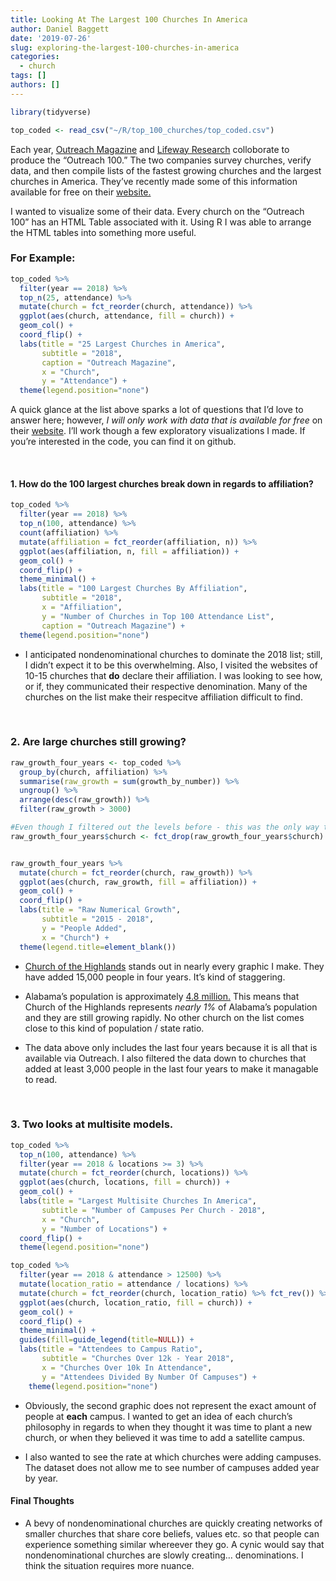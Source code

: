 ```yaml
---
title: Looking At The Largest 100 Churches In America
author: Daniel Baggett
date: '2019-07-26'
slug: exploring-the-largest-100-churches-in-america
categories:
  - church
tags: []
authors: []
---
```

```r
library(tidyverse)
```

```r
top_coded <- read_csv("~/R/top_100_churches/top_coded.csv")
```

Each year, [Outreach Magazine](https://outreachmagazine.com/) and [Lifeway Research](https://lifewayresearch.com/) colloborate to produce the "Outreach 100." The two companies survey churches, verify data, and then compile lists of the fastest growing churches and the largest churches in America. They've recently made some of this information available for free on their [website.](https://outreachmagazine.com/outreach-100-list.html#/list/2015/all)

I wanted to visualize some of their data. Every church on the "Outreach 100" has an HTML Table associated with it. Using R I was able to arrange the HTML tables into something more useful. 

### For Example:

```r
top_coded %>% 
  filter(year == 2018) %>% 
  top_n(25, attendance) %>% 
  mutate(church = fct_reorder(church, attendance)) %>% 
  ggplot(aes(church, attendance, fill = church)) +
  geom_col() +
  coord_flip() +
  labs(title = "25 Largest Churches in America",
       subtitle = "2018",
       caption = "Outreach Magazine", 
       x = "Church", 
       y = "Attendance") +
  theme(legend.position="none") 
```

A quick glance at the list above sparks a lot of questions that I'd love to answer here; however, *I will only work with data that is available for free* on their [website](https://outreachmagazine.com/outreach-100.html). I'll work though a few exploratory visualizations I made. If you're interested in the code, you can find it on github. 

<br/>

#### 1. How do the 100 largest churches break down in regards to affiliation?

```r
top_coded %>% 
  filter(year == 2018) %>% 
  top_n(100, attendance) %>% 
  count(affiliation) %>% 
  mutate(affiliation = fct_reorder(affiliation, n)) %>% 
  ggplot(aes(affiliation, n, fill = affiliation)) +
  geom_col() +
  coord_flip() +
  theme_minimal() +
  labs(title = "100 Largest Churches By Affiliation",
       subtitle = "2018", 
       x = "Affiliation", 
       y = "Number of Churches in Top 100 Attendance List",
       caption = "Outreach Magazine") +
  theme(legend.position="none") 
```

* I anticipated nondenominational churches to dominate the 2018 list; still, I didn't expect it to be this overwhelming. Also, I visited the websites of 10-15 churches that **do** declare their affiliation. I was looking to see how, or if, they communicated their respective denomination. Many of the churches on the list make their respecitve affiliation difficult to find. 

<br/>

### 2. Are large churches still growing?

```r
raw_growth_four_years <- top_coded %>% 
  group_by(church, affiliation) %>% 
  summarise(raw_growth = sum(growth_by_number)) %>% 
  ungroup() %>% 
  arrange(desc(raw_growth)) %>% 
  filter(raw_growth > 3000)

#Even though I filtered out the levels before - this was the only way to get rid of the extra ones. 
raw_growth_four_years$church <- fct_drop(raw_growth_four_years$church)


raw_growth_four_years %>% 
  mutate(church = fct_reorder(church, raw_growth)) %>% 
  ggplot(aes(church, raw_growth, fill = affiliation)) +
  geom_col() +
  coord_flip() +
  labs(title = "Raw Numerical Growth",
       subtitle = "2015 - 2018", 
       y = "People Added", 
       x = "Church") +
  theme(legend.title=element_blank())
```

* [Church of the Highlands](https://www.churchofthehighlands.com/) stands out in nearly every graphic I make. They have added 15,000 people in four years. It's kind of staggering.  


* Alabama's population is approximately [4.8 million.](https://factfinder.census.gov/faces/nav/jsf/pages/community_facts.xhtml?src=bkmk) This means that Church of the Highlands represents *nearly 1%* of Alabama's population and they are still growing rapidly. No other church on the list comes close to this kind of population / state ratio.  


* The data above only includes the last four years because it is all that is available via Outreach. I also filtered the data down to churches that added at least 3,000 people in the last four years to make it managable to read. 



<br/>

### 3. Two looks at multisite models. 

```r
top_coded %>% 
  top_n(100, attendance) %>% 
  filter(year == 2018 & locations >= 3) %>% 
  mutate(church = fct_reorder(church, locations)) %>% 
  ggplot(aes(church, locations, fill = church)) +
  geom_col() +
  labs(title = "Largest Multisite Churches In America", 
       subtitle = "Number of Campuses Per Church - 2018",
       x = "Church",
       y = "Number of Locations") +
  coord_flip() +
  theme(legend.position="none")
```

```r
top_coded %>% 
  filter(year == 2018 & attendance > 12500) %>% 
  mutate(location_ratio = attendance / locations) %>% 
  mutate(church = fct_reorder(church, location_ratio) %>% fct_rev()) %>% 
  ggplot(aes(church, location_ratio, fill = church)) +
  geom_col() +
  coord_flip() +
  theme_minimal() +
  guides(fill=guide_legend(title=NULL)) +
  labs(title = "Attendees to Campus Ratio", 
       subtitle = "Churches Over 12k - Year 2018", 
       x = "Churches Over 10k In Attendance", 
       y = "Attendees Divided By Number Of Campuses") +
    theme(legend.position="none")
```

* Obviously, the second graphic does not represent the exact amount of people at **each** campus. I wanted to get an idea of each church's philosophy in regards to when they thought it was time to plant a new church, or when they believed it was time to add a satellite campus. 

* I also wanted to see the rate at which churches were adding campuses. The dataset does not allow me to see number of campuses added year by year. 

#### Final Thoughts

* A bevy of nondenominational churches are quickly creating networks of smaller churches that share core beliefs, values etc. so that people can experience something similar whereever they go. A cynic would say that nondenominational churches are slowly creating... denominations. I think the situation requires more nuance. 

<br/> 
















